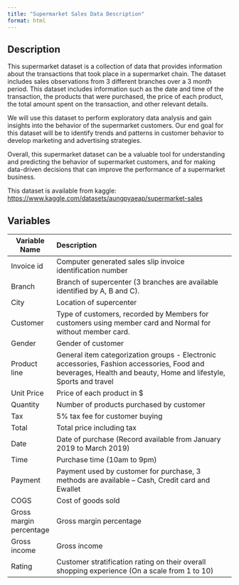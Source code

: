 ```yaml
---
title: "Supermarket Sales Data Description"
format: html
---
```


## Description
This supermarket dataset is a collection of data that provides information about the transactions that took place in a supermarket chain. The dataset includes sales observations from 3 different branches over a 3 month period. This dataset includes information such as the date and time of the transaction, the products that were purchased, the price of each product, the total amount spent on the transaction, and other relevant details.

We will use this dataset to perform exploratory data analysis and gain insights into the behavior of the supermarket customers. Our end goal for this dataset will be to identify trends and patterns in customer behavior to develop marketing and advertising strategies.

Overall, this supermarket dataset can be a valuable tool for understanding and predicting the behavior of supermarket customers, and for making data-driven decisions that can improve the performance of a supermarket business.

This dataset is available from kaggle: [https://www.kaggle.com/datasets/aungpyaeap/supermarket-sales](https://www.kaggle.com/datasets/aungpyaeap/supermarket-sales)


## Variables 

| Variable Name           | Description                                                                                                                                                    |
| ----------------------- | :------------------------------------------------------------------------------------------------------------------------------------------------------------- |
| Invoice id              | Computer generated sales slip invoice identification number                                                                                                    |
| Branch                  | Branch of supercenter (3 branches are available identified by A, B and C).                                                                                     |
| City                    | Location of supercenter                                                                                                                                        |
| Customer                | Type of customers, recorded by Members for customers using member card and Normal for without member card.                                                     |
| Gender                  | Gender of customer                                                                                                                                             |
| Product line            | General item categorization groups - Electronic accessories, Fashion accessories, Food and beverages, Health and beauty, Home and lifestyle, Sports and travel |
| Unit Price              | Price of each product in $                                                                                                                                     |
| Quantity                | Number of products purchased by customer                                                                                                                       |
| Tax                     | 5% tax fee for customer buying                                                                                                                                 |
| Total                   | Total price including tax                                                                                                                                      |
| Date                    | Date of purchase (Record available from January 2019 to March 2019)                                                                                            |
| Time                    | Purchase time (10am to 9pm)                                                                                                                                    |
| Payment                 | Payment used by customer for purchase, 3 methods are available – Cash, Credit card and Ewallet                                                                 |
| COGS                    | Cost of goods sold                                                                                                                                             |
| Gross margin percentage | Gross margin percentage                                                                                                                                        |
| Gross income            | Gross income                                                                                                                                                   |
| Rating                  | Customer stratification rating on their overall shopping experience (On a scale from 1 to 10)                                                                  |
